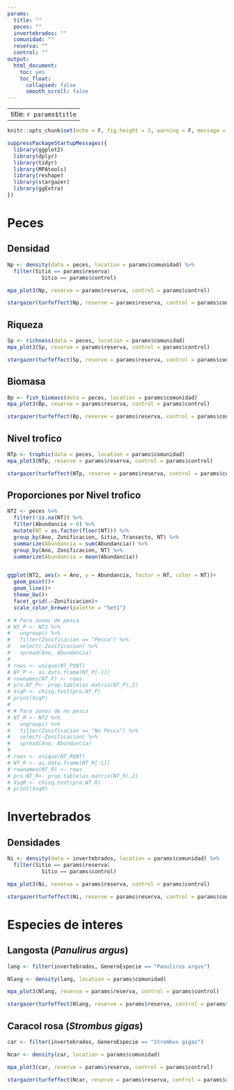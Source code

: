 ```yaml
---
params:
  title: ""
  peces: ""
  invertebrados: ""
  comunidad: ""
  reserva: ""
  control: ""
output: 
  html_document: 
    toc: yes
    toc_float:
      collapsed: false
      smooth_scroll: false
---
```


---
title: `r params$title`
---

```r
knitr::opts_chunk$set(echo = F, fig.height = 3, warning = F, message = F)
```

```r

suppressPackageStartupMessages({
  library(ggplot2)
  library(dplyr)
  library(tidyr)
  library(MPAtools)
  library(reshape)
  library(stargazer)
  library(ggExtra)
})

```

# Peces

## Densidad

```r

Np <- density(data = peces, location = params$comunidad) %>%
  filter(Sitio == params$reserva|
           Sitio == params$control)

mpa_plot3(Np, reserve = params$reserva, control = params$control)

```

```r

stargazer(turfeffect(Np, reserve = params$reserva, control = params$control), type = "html")

```

## Riqueza

```r

Sp <- richness(data = peces, location = params$comunidad)
mpa_plot3(Sp, reserve = params$reserva, control = params$control)
```

```r

stargazer(turfeffect(Sp, reserve = params$reserva, control = params$control), type = "html")

```

## Biomasa

```r

Bp <- fish_biomass(data = peces, location = params$comunidad)
mpa_plot3(Bp, reserve = params$reserva, control = params$control)

```

```r

stargazer(turfeffect(Bp, reserve = params$reserva, control = params$control), type = "html")

```

## Nivel trofico

```r

NTp <- trophic(data = peces, location = params$comunidad)
mpa_plot3(NTp, reserve = params$reserva, control = params$control)

```

```r

stargazer(turfeffect(NTp, reserve = params$reserva, control = params$control), type = "html")

```

## Proporciones por Nivel trofico

```r

NT2 <- peces %>%
  filter(!is.na(NT)) %>%
  filter(Abundancia > 0) %>%
  mutate(NT = as.factor(floor(NT))) %>%
  group_by(Ano, Zonificacion, Sitio, Transecto, NT) %>%
  summarize(Abundancia = sum(Abundancia)) %>%
  group_by(Ano, Zonificacion, NT) %>%
  summarize(Abundancia = mean(Abundancia))


ggplot(NT2, aes(x = Ano, y = Abundancia, factor = NT, color = NT))+
  geom_point()+
  geom_line()+
  theme_bw()+
  facet_grid(.~Zonificacion)+
  scale_color_brewer(palette = "Set1")

# # Para zonas de pesca
# NT_P <- NT2 %>%
#   ungroup() %>%
#   filter(Zonificacion == "Pesca") %>%
#   select(-Zonificacion) %>%
#   spread(Ano, Abundancia)
# 
# rows <- unique(NT_P$NT)
# NT_P <- as.data.frame(NT_P[-1])
# rownames(NT_P) <- rows
# pro.NT_P<- prop.table(as.matrix(NT_P),2)
# XsqP <- chisq.test(pro.NT_P)
# print(XsqP)
# 
# # Para zonas de no pesca
# NT_R <- NT2 %>%
#   ungroup() %>%
#   filter(Zonificacion == "No Pesca") %>%
#   select(-Zonificacion) %>%
#   spread(Ano, Abundancia)
# 
# rows <- unique(NT_R$NT)
# NT_R <- as.data.frame(NT_R[-1])
# rownames(NT_R) <- rows
# pro.NT_R<- prop.table(as.matrix(NT_R),2)
# XsqR <- chisq.test(pro.NT_R)
# print(XsqR)

```



# Invertebrados

## Densidades

```r

Ni <- density(data = invertebrados, location = params$comunidad) %>%
  filter(Sitio == params$reserva|
           Sitio == params$control)

mpa_plot3(Ni, reserve = params$reserva, control = params$control)

```

```r

stargazer(turfeffect(Ni, reserve = params$reserva, control = params$control), type = "html")

```


# Especies de interes

## Langosta (*Panulirus argus*)

```r

lang <- filter(invertebrados, GeneroEspecie == "Panulirus argus")

Nlang <- density(lang, location = params$comunidad)

mpa_plot3(Nlang, reserve = params$reserva, control = params$control)

```

```r

stargazer(turfeffect(Nlang, reserve = params$reserva, control = params$control), type = "html")

```

## Caracol rosa (*Strombus gigas*)

```r

car <- filter(invertebrados, GeneroEspecie == "Strombus gigas")

Ncar <- density(car, location = params$comunidad)

mpa_plot3(car, reserve = params$reserva, control = params$control)

```

```r

stargazer(turfeffect(Ncar, reserve = params$reserva, control = params$control), type = "html")

```
